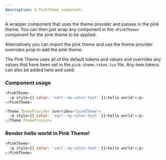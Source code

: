 ```yaml
---
description: A PinkTheme component.
---
```



A wrapper component that uses the theme provider and passes in the pink theme. You can then just wrap any component in the `<PinkTheme>` component for the pink theme to be applied.

Alternatively you can import the pink theme and use the theme provider overrides prop to add the pink theme.

The Pink Theme uses all of the default tokens and values and overrides any values that have been set in the `pink-theme-token.tsx` file. Any new tokens can also be added here and used.

### Component usage

```js
<PinkTheme>
  <p style={{ color: 'var(--my-color-text' }}>hello world!</p>
</PinkTheme>
```

```js
<Theme.ThemeProvider overrides="pinkTheme">
  <p style={{ color: 'var(--my-color-text' }}>hello world!</p>
</Theme.ThemeProvier>
```

### Render hello world in Pink Theme!

```js live
<PinkTheme>
  <p style={{ color: 'var(--my-color-text' }}>hello world!</p>
</PinkTheme>
```
